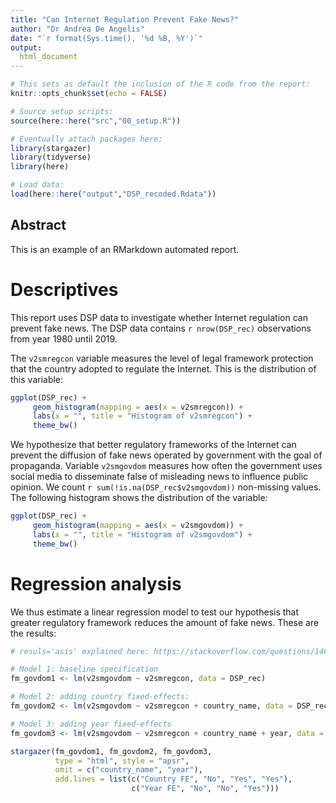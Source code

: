 ```yaml
---
title: "Can Internet Regulation Prevent Fake News?"
author: "Dr Andrea De Angelis"
date: "`r format(Sys.time(), '%d %B, %Y')`"
output:
  html_document
---
```


```r

# This sets as default the inclusion of the R code from the report:
knitr::opts_chunk$set(echo = FALSE)

# Source setup scripts:
source(here::here("src","00_setup.R"))

# Eventually attach packages here:
library(stargazer)
library(tidyverse)
library(here)

# Load data:
load(here::here("output","DSP_recoded.Rdata"))
```

## Abstract
This is an example of an RMarkdown automated report.

# Descriptives
This report uses DSP data to investigate whether Internet regulation can prevent fake news. 
The DSP data contains `r nrow(DSP_rec)` observations from year 1980 until 2019.  

The `v2smregcon` variable measures the level of legal framework protection that the country adopted to regulate the Internet. This is the distribution of this variable:

```r
ggplot(DSP_rec) + 
     geom_histogram(mapping = aes(x = v2smregcon)) + 
     labs(x = "", title = "Histogram of v2smregcon") + 
     theme_bw()
```

We hypothesize that better regulatory frameworks of the Internet can prevent the diffusion of fake news operated by government with the goal of propaganda. Variable `v2smgovdom` measures how often the government uses social media to disseminate false of misleading news to influence public opinion. 
We count `r sum(!is.na(DSP_rec$v2smgovdom))` non-missing values.   
The following histogram shows the distribution of the variable:

```r
ggplot(DSP_rec) + 
     geom_histogram(mapping = aes(x = v2smgovdom)) + 
     labs(x = "", title = "Histogram of v2smgovdom") + 
     theme_bw()
```

# Regression analysis

We thus estimate a linear regression model to test our hypothesis that greater regulatory framework reduces the amount of fake news. These are the results:

```r
# resuls='asis' explained here: https://stackoverflow.com/questions/14670299/using-stargazer-with-rstudio-and-knitr

# Model 1: baseline specification
fm_govdom1 <- lm(v2smgovdom ~ v2smregcon, data = DSP_rec)

# Model 2: adding country fixed-effects:
fm_govdom2 <- lm(v2smgovdom ~ v2smregcon + country_name, data = DSP_rec)

# Model 3: adding year fixed-effects
fm_govdom3 <- lm(v2smgovdom ~ v2smregcon + country_name + year, data = DSP_rec)

stargazer(fm_govdom1, fm_govdom2, fm_govdom3, 
          type = "html", style = "apsr",
          omit = c("country_name", "year"), 
          add.lines = list(c("Country FE", "No", "Yes", "Yes"), 
                           c("Year FE", "No", "No", "Yes")))
```

